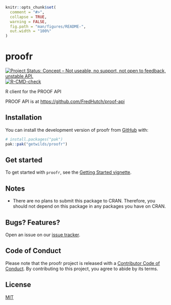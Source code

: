 <!-- README.md is generated from README.Rmd. Please edit that file -->

```r
knitr::opts_chunk$set(
  comment = "#>",
  collapse = TRUE,
  warning = FALSE,
  fig.path = "man/figures/README-",
  out.width = "100%"
)
```

# proofr

<!-- badges: start -->
[![Project Status: Concept – Not useable, no support, not open to feedback, unstable API.](https://getwilds.github.io/badges/badges/concept.svg)](https://getwilds.github.io/badges/#concept)
[![R-CMD-check](https://github.com/getwilds/proofr/actions/workflows/R-CMD-check.yaml/badge.svg)](https://github.com/getwilds/proofr/actions/workflows/R-CMD-check.yaml)
<!-- badges: end -->

R client for the PROOF API

PROOF API is at <https://github.com/FredHutch/proof-api>



## Installation

You can install the development version of proofr from [GitHub](https://github.com/) with:

```r
# install.packages("pak")
pak::pak("getwilds/proofr")
```

## Get started

To get started with `proofr`, see the [Getting Started vignette](https://getwilds.org/proofr/articles/proofr.html).


## Notes

- There are no plans to submit this package to CRAN. Therefore, you should not depend on this package in any packages you have on CRAN.

## Bugs? Features?

Open an issue on our [issue tracker](https://github.com/getwilds/proofr/issues/).

## Code of Conduct

Please note that the proofr project is released with a [Contributor Code of Conduct](http://getwilds.org/proofr/CODE_OF_CONDUCT.html). By contributing to this project, you agree to abide by its terms.


## License

[MIT](LICENSE.md)
